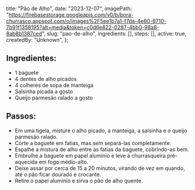   title: "Pão de Alho",
  date: "2023-12-07",
  imagePath: "https://firebasestorage.googleapis.com/v0/b/bora-churrasco.appspot.com/o/images%2F5ee1b7a1-f7da-4e60-8710-7b91f1358195?alt=media&token=c0d6e822-0287-4bb0-98a8-8ab8b1387ced",
  slug: "pao-de-alho",
  ingredients: [],
  steps: [],
  active: true,
  createdBy: "Unknown",
};

## Ingredientes:

* 1 baguete
* 4 dentes de alho picados
* 4 colheres de sopa de manteiga
* Salsinha picada a gosto
* Queijo parmesão ralado a gosto

## Passos:

* Em uma tigela, misture o alho picado, a manteiga, a salsinha e o queijo parmesão ralado.
* Corte a baguete em fatias, mas sem separá-las completamente.
* Espalhe a mistura de alho entre as fatias da baguete, cobrindo-as bem.
* Embrulhe a baguete em papel alumínio e leve à churrasqueira pré-aquecida em fogo médio-alto.
* Deixe assar por cerca de 15 a 20 minutos, virando de vez em quando, até o pão ficar dourado e crocante.
* Retire o papel alumínio e sirva o pão de alho quente.
